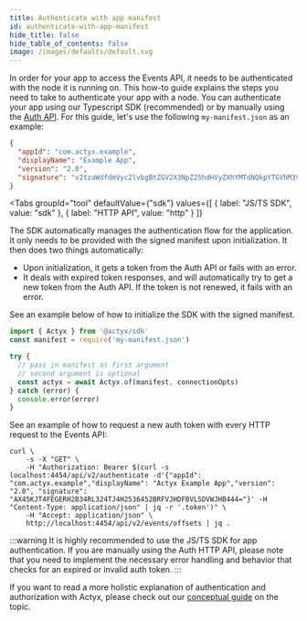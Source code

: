 ```yaml
---
title: Authenticate with app manifest
id: authenticate-with-app-manifest
hide_title: false
hide_table_of_contents: false
image: /images/defaults/default.svg
---
```


In order for your app to access the Events API, it needs to be authenticated with the node it is running on.
This how-to guide explains the steps you need to take to authenticate your app with a node.
You can authenticate your app using our Typescript SDK (recommended) or by manually using the [Auth API](../../reference/auth-api.mdx).
For this guide, let's use the following `my-manifest.json` as an example:

```json title="my-manifest.json"
{
  "appId": "com.actyx.example",
  "displayName": "Example App",
  "version": "2.0",
  "signature": "v2tzaWdfdmVyc2lvbgBtZGV2X3NpZ25hdHVyZXhYMTdNQkpYTGVhM3VzTC94RFQ1dWM3bW53c2pyWnhNdGVZeUxSWUdCQzh6VitFTm1tQ0ZkQjRCOCtSeTNQSDNHN2haNEt0NE80eXpMSEdFT3J5blpVQ3c9PWlkZXZQdWJrZXl4LTA0T2dDSkFYSFU5bnRjbkpnaXl2NnFJbmtYUGg0MG5DcFJiS0tJcXVuckJNPWphcHBEb21haW5zgWtjb20uYWN0eXguKmtheFNpZ25hdHVyZXhYUWwyaU5MQjRmbHlCYWFhWHhMRUF0RzZhbzlUWlpJTVFVaDlSL2poNXNzVVRQNHR5d3RRcjIvZitXR2FWSHdlQ0xhVnVDY3JDOWdTVE0zSnRqZFA4QWc9Pf8="
}
```


<Tabs
  groupId="tool"
  defaultValue={"sdk"}
  values={[
    { label: "JS/TS SDK", value: "sdk" },
    { label: "HTTP API", value: "http" }
  ]}
>


<TabItem value="sdk">


The SDK automatically manages the authentication flow for the application.
It only needs to be provided with the signed manifest upon initialization.
It then does two things automatically:

- Upon initialization, it gets a token from the Auth API or fails with an error.
- It deals with expired token responses, and will automatically try to get a new token from the Auth API. If the token is not renewed, it fails with an error.

See an example below of how to initialize the SDK with the signed manifest.

```ts
import { Actyx } from '@actyx/sdk'
const manifest = require('my-manifest.json')

try {
  // pass in manifest as first argument
  // second argument is optional
  const actyx = await Actyx.of(manifest, connectionOpts)
} catch (error) {
  console.error(error)
}
```

</TabItem>


<TabItem value="http">


See an example of how to request a new auth token with every HTTP request to the Events API:

```text title="Example Usage"
curl \
    -s -X "GET" \
    -H "Authorization: Bearer $(curl -s localhost:4454/api/v2/authenticate -d'{"appId": "com.actyx.example","displayName": "Actyx Example App","version": "2.0", "signature": "AX45KJT4FEGERH2B34RL324TJ4H2536452BRFVJHDFBVLSDVWJHB444="}' -H "Content-Type: application/json" | jq -r '.token')" \
    -H "Accept: application/json" \
    http://localhost:4454/api/v2/events/offsets | jq .
```

:::warning
It is highly recommended to use the JS/TS SDK for app authentication.
If you are manually using the Auth HTTP API, please note that you need to implement the necessary error handling and behavior that checks for an expired or invalid auth token.
:::

</TabItem>


</Tabs>


If you want to read a more holistic explanation of authentication and authorization with Actyx, please check out our [conceptual guide](../../conceptual/authentication-and-authorization.mdx) on the topic.

